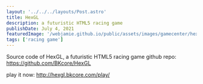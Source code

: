```yaml
---
layout: '../../../layouts/Post.astro'
title: HexGL
description: a futuristic HTML5 racing game
publishDate: July 4, 2021
featuredImage: '/webjamie.github.io/public/assets/images/gamecenter/hexglbkcore.png'
tags: ['racing game']
---
```


Source code of HexGL, a futuristic HTML5 racing game
github repo: https://github.com/BKcore/HexGL

play it now: http://hexgl.bkcore.com/play/
